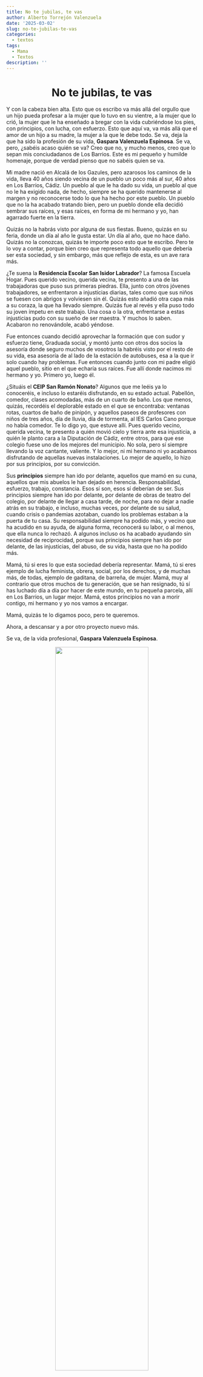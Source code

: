 ```yaml
---
title: No te jubilas, te vas
author: Alberto Torrejón Valenzuela
date: '2025-03-02'
slug: no-te-jubilas-te-vas
categories:
  - textos
tags:
  - Mama
  - Textos
description: ''
---
```


<center>
<h1 class = "rocksalt"> No te jubilas, te vas </h1>
</center>

<div class="just">
<span class = "primerapalabra">Y</span> con la cabeza bien alta. Esto que os escribo va más allá del orgullo que un hijo pueda profesar a la mujer que lo tuvo en su vientre, a la mujer que lo crió, la mujer que le ha enseñado a bregar con la vida cubriéndose los pies, con principios, con lucha, con esfuerzo. Esto que aquí va, va más allá que el amor de un hijo a su madre, la mujer a la que le debe todo. Se va, deja la que ha sido la profesión de su vida, **Gaspara Valenzuela Espinosa**. Se va, pero, ¿sabéis acaso quién se va? Creo que no, y mucho menos, creo que lo sepan mis conciudadanos de Los Barrios. Este es mi pequeño y humilde homenaje, porque de verdad pienso que no sabéis quien se va.

Mi madre nació en Alcalá de los Gazules, pero azarosos los caminos de la vida, lleva 40 años siendo vecina de un pueblo un poco más al sur, 40 años en Los Barrios, Cádiz. Un pueblo al que le ha dado su vida, un pueblo al que no le ha exigido nada, de hecho, siempre se ha querido mantenerse al margen y no reconocerse todo lo que ha hecho por este pueblo. Un pueblo que no la ha acabado tratando bien, pero un pueblo donde ella decidió sembrar sus raíces, y esas raíces, en forma de mi hermano y yo, han agarrado fuerte en la tierra.

Quizás no la habrás visto por alguna de sus fiestas. Bueno, quizás en su feria, donde un día al año le gusta estar. Un día al año, que no hace daño. Quizás no la conozcas, quizás te importe poco esto que te escribo. Pero te lo voy a contar, porque bien creo que representa todo aquello que debería ser esta sociedad, y sin embargo, más que reflejo de esta, es un ave rara más.

¿Te suena la **Residencia Escolar San Isidor Labrador**? La famosa Escuela Hogar. Pues querido vecino, querida vecina, te presento a una de las trabajadoras que puso sus primeras piedras. Ella, junto con otros jóvenes trabajadores, se enfrentaron a injusticias diarias, tales como que sus niños se fuesen con abrigos y volviesen sin él. Quizás esto añadió otra capa más a su coraza, la que ha llevado siempre. Quizás fue al revés y ella puso todo su joven ímpetu en este trabajo. Una cosa o la otra, enfrentarse a estas injusticias pudo con su sueño de ser maestra. Y muchos lo saben. Acabaron no renovándole, acabó yéndose.

Fue entonces cuando decidió aprovechar la formación que con sudor y esfuerzo tiene, Graduada social, y montó junto con otros dos socios la asesoría donde seguro muchos de vosotros la habréis visto por el resto de su vida, esa asesoría de al lado de la estación de autobuses, esa a la que ir solo cuando hay problemas. Fue entonces cuando junto con mi padre eligió aquel pueblo, sitio en el que echaría sus raíces. Fue allí donde nacimos mi hermano y yo. Primero yo, luego él.

¿Situáis el **CEIP San Ramón Nonato**? Algunos que me leéis ya lo conoceréis, e incluso lo estaréis disfrutando, en su estado actual. Pabellón, comedor, clases acomodadas, más de un cuarto de baño. Los que menos, quizás, recordéis el deplorable estado en el que se encontraba: ventanas rotas, cuartos de baño de pinipón, y aquellos paseos de profesores con niños de tres años, día de lluvia, día de tormenta, al IES Carlos Cano porque no había comedor. Te lo digo yo, que estuve allí. Pues querido vecino, querida vecina, te presento a quién movió cielo y tierra ante esa injusticia, a quién le planto cara a la Diputación de Cádiz, entre otros, para que ese colegio fuese uno de los mejores del municipio. No sola, pero sí siempre llevando la voz cantante, valiente. Y lo mejor, ni mi hermano ni yo acabamos disfrutando de aquellas nuevas instalaciones. Lo mejor de aquello, lo hizo por sus principios, por su convicción.

Sus **principios** siempre han ido por delante, aquellos que mamó en su cuna, aquellos que mis abuelos le han dejado en herencia. Responsabilidad, esfuerzo, trabajo, constancia. Esos sí son, esos sí deberían de ser. Sus principios siempre han ido por delante, por delante de obras de teatro del colegio, por delante de llegar a casa tarde, de noche, para no dejar a nadie atrás en su trabajo, e incluso, muchas veces, por delante de su salud, cuando crisis o pandemias azotaban, cuando los problemas estaban a la puerta de tu casa. Su responsabilidad siempre ha podido más, y vecino que ha acudido en su ayuda, de alguna forma, reconocerá su labor, o al menos, que ella nunca lo rechazó. A algunos incluso os ha acabado ayudando sin necesidad de reciprocidad, porque sus principios siempre han ido por delante, de las injusticias, del abuso, de su vida, hasta que no ha podido más.

Mamá, tú si eres lo que esta sociedad debería representar. Mamá, tú si eres ejemplo de lucha feminista, obrera, social, por los derechos, y de muchas más, de todas, ejemplo de gaditana, de barreña, de mujer. Mamá, muy al contrario que otros muchos de tu generación, que se han resignado, tú sí has luchado día a día por hacer de este mundo, en tu pequeña parcela, allí en Los Barrios, un lugar mejor. Mamá, estos principios no van a morir contigo, mi hermano y yo nos vamos a encargar.

Mamá, quizás te lo digamos poco, pero te queremos.

Ahora, a descansar y a por otro proyecto nuevo más. 

Se va, de la vida profesional, **Gaspara Valenzuela Espinosa**.
</div>

<center>
![](/text/Img/mama.jpg){width=70% height=70%}
</center>
